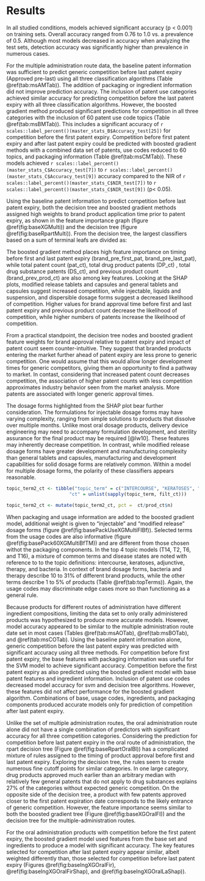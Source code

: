 # Results  

In all studied conditions, models achieved significant accuracy (p < 0.001) on training sets.  Overall accuracy ranged from 0.76 to 1.0 vs. a prevalence of 0.5.  Although most models decreased in accuracy when analyzing the test sets, detection accuracy was significantly higher than prevalence in numerous cases.  

For the multiple administration route data, the baseline patent information was sufficient to predict generic competition before last patent expiry (Approved pre-last) using all three classification algorithms (Table \@ref(tab:msAMTab)).  The addition of packaging or ingredient information did not improve prediction accuracy.   The inclusion of patent use categories achieved similar accuracy for predicting competition before the last patent expiry with all three classification algorithms.  However, the boosted gradient method produced significant predictions for competition in all three categories with the inclusion of 60 patent use code topics (Table \@ref(tab:msBMTab)).  This includes a significant accuracy of `r scales::label_percent()(master_stats_B$Accuracy_test[25])` for competition before the first patent expiry.  Competition before first patent expiry and after last patent expiry could be predicted with boosted gradient methods with a combined data set of patents, use codes reduced to 60 topics, and packaging information (Table \@ref(tab:msCMTab)).  These models achieved `r scales::label_percent()(master_stats_C$Accuracy_test[7])` to `r scales::label_percent()(master_stats_C$Accuracy_test[9])` accuracy compared to the NIR of `r scales::label_percent()(master_stats_C$NIR_test[7])` to `r scales::label_percent()(master_stats_C$NIR_test[9])` (p< 0.05).  

\begin{singlespacing}
```r
proc_stat_table <- function(row_head, df) {
  cbind("features" = row_head, 
        select(df, 
               !c(len_train, len_test, Prevalence_test, NIR_train, 
                  Pval_train, Prevalence_train)
              )
        ) %>%
  mutate(rte_names = str_replace(rte_names, 
                                 "ORAL INJECTION INTRAVENOUS TOPICAL",
                                 "MULTI"),
         ct_period = str_replace(ct_period, "has_before_first", "pre-first"),
         ct_period = str_replace(ct_period, "has_before_last", "pre-last"),
         ct_period = str_replace(ct_period, "has_after_last", "post-last")) %>%
  rename(model = mod_names,
         Approved = ct_period,
         'Acc. Train' = Accuracy_train,
         'Acc. Test' = Accuracy_test, 
         NIR =  NIR_test,
         Pval = Pval_test)
} 
  
msa <- proc_stat_table(c(rep("a", 18), rep("b" , 18),  rep("c" , 18)),
                       master_stats_A)

msa %>%
  group_by(model, Approved, rte_names) %>%
  filter(rte_names == "MULTI") %>%
  ungroup() %>% 
  select(!rte_names) %>%
  kbl(booktabs = TRUE,
      caption = paste("Test Set Accuracy for Multiple Adminstration Routes ",
               "with Baseline Patent Information: "),
      position = "H") %>%
  collapse_rows(columns = 1:2) %>%
  footnote(alphabet = c("Base Patents", 
                        "Base and Ingredients", 
                        "Base and Packaging"))
```

```r
msb <- proc_stat_table(c(rep("a", 18), rep("b", 18),  rep("c", 18)
                         ),
                       master_stats_B
                       )
msb %>%
  group_by(model, Approved, rte_names) %>%
  filter(rte_names == "MULTI") %>%
  ungroup() %>% 
  select(!rte_names) %>%
  kbl(booktabs = TRUE, 
      caption = paste("Test Set Accuracy for Multiple Adminstration Routes ",
               "with Patent Use Codes: "),
      position = "H") %>%
  collapse_rows(columns = 1:2) %>%
  footnote(alphabet = c("10 Topics", 
                        "60 Topics", 
                        "120 Topics"))
```
```r
msc <- proc_stat_table(c(rep("a", 18), rep("b", 18),  rep("c", 18),
                        rep("d", 18)
                        ),
                       master_stats_C
                       )

msc %>%
  group_by(model, Approved, rte_names) %>%
  filter(rte_names == "MULTI") %>%
  ungroup() %>% 
  select(!rte_names) %>%
  kbl(booktabs = TRUE, 
      caption = paste("Test Set Accuracy for Multiple Adminstration Routes ",
              "with 60 Patent Use Codes, Packaging, and ",
              "Ingredient Features: "),
      longtable = TRUE,
      position = "H") %>%
  collapse_rows(columns = 1:2,
                longtable_clean_cut = TRUE,
                valign = "middle") %>%
  footnote(alphabet = c("Base Patents, Packaging, and Use Topics", 
                        "Patents, Ingredients, Packaging, and Use Topics", 
                        "Patents, Ingredients, and Use Topics",
                        "Patents, Ingredients, and Packaging" 
                        )
  ) %>%
  row_spec(27, extra_latex_after = "\\pagebreak[4]") %>%
  row_spec(36, extra_latex_after = "\\bottomrule") %>%
  kable_styling(latex_options = c("hold_position", "repeat_header"))
```
\end{singlespacing}

Using the baseline patent information to predict competition before last patent expiry, both the decision tree and boosted gradient methods assigned high weights to brand product application time prior to patent expiry, as shown in the feature importance graph (figure \@ref(fig:baseXGMulti)) and the decision tree (figure \@ref(fig:baseRpartMulti)).  From the decision tree, the largest classifiers based on a sum of terminal leafs are divided as:  

\begin{quote}

\bullet \;	No competition before last patent entry (51\%) when brand product was approved later than the mean time from last patent expiry;  

\bullet \;  Competition before last patent expiry (25\%) when the dosage form is a non-modified release tablet or is an injectable dosage form (injectable = 1) approved earlier than an arbitrary median point from last patent expiry (>=0.43);  

\bullet \; Competition before patent entry (16\%) when dosage form is not a tablet (tablet = 0) approved earlier than an arbitrary median point from last patent expiry (>=0.43)

\end{quote}

The boosted gradient method places high feature importance on timing before first and last patent expiry (brand_pre_first_pat, brand_pre_last_pat), while total patent count (pat_ct), total drug product patents (DP_ct) , total drug substance patents (DS_ct), and previous product count (brand_prev_prod_ct) are also among key features.  Looking at the SHAP plots, modified release tablets and capsules and general tablets and capsules suggest increased competition, while injectable, liquids and suspension, and dispersible dosage forms suggest a decreased likelihood of competition.  Higher values for brand approval time before first and last patent expiry and previous product count decrease the likelihood of competition, while higher numbers of patents increase the likelihood of competition.  

From a practical standpoint, the decision tree nodes and boosted gradient feature weights for brand approval relative to patent expiry and impact of patent count seem counter-intuitive.  They suggest that branded products entering the market further ahead of patent expiry are less prone to generic competition. One would assume that this would allow longer development times for generic competitors, giving them an opportunity to find a pathway to market.  In contast, considering that increased patent count decreases competition, the association of higher patent counts with less competition approximates industry behavior seen from the market analysis.  More patents are associated with longer generic approval times. 

The dosage forms highlighted from the SHAP plot bear further consideration.  The formulations for injectable dosage forms may have varying complexity, ranging from simple solutions to products that dissolve over multiple months.  Unlike most oral dosage products, delivery device engineering may need to accompany formulation development, and sterility assurance for the final product may be required [@lw10].  These features may inherently decrease competition.  In contrast, while modified release dosage forms have greater development and manufacturing complexity than general tablets and capsules, manufacturing and development capabilities for solid dosage forms are relatively common.  Within a model for multiple dosage forms, the polarity of these classifiers appears reasonable. 

\begin{singlespacing}
```r
min_max_scale <- function(df){
  
  min_df = sapply(select(df, where(is.numeric)), min) %>%
    list() %>%
    flatten() %>%
    as_tibble(.rows = length(df[[1]]))

  max_df = sapply(select(df, where(is.numeric)), max) %>%
    list() %>%
    flatten() %>%
    as_tibble(.rows = length(df[[1]]))

  range_df = max_df - min_df

  scale_df = ((df[colnames(min_df)] - min_df)/range_df) %>%
    cbind(select(df, !where(is.numeric)))
  return(scale_df)
}

```


```r
h_cap = paste("Baseline RPART Model, Prediction of Competition Before ",
                "Last Patent Expiry, Multiple Administration Routes")

rpart.plot(master_model_A[[6]][[2]]) 

```

```r
h_cap = paste("Baseline Feature Importance for XGBoost Model, ",
                "Prediction of Competition before Last Patent Expiry, ",
                "Multiple Administration Routes")

bst <- xgb.Booster.complete(master_model_A[[6]][[8]])   
xgb.importance(model = bst) %>% 
xgb.ggplot.importance(top_n = 24) %>%
  print()
```
```r
h_cap = paste("SHAP Plot for XGBoost Model, ",
                "Prediction of Competition before Last Patent Expiry, ",
                "Multiple Administration Routes")

bst <- xgb.Booster.complete(master_model_A[[6]][[8]])   

trial <- prepare_trial(brands_w_pats_stats)  %>%
  select(bst$feature_names) %>%
        mutate(across(everything(), as.integer)) %>%
        min_max_scale() %>%
        as.matrix()
  xgb.ggplot.shap.summary(trial, model = bst, top_n = 24) + 
    theme(axis.text.y = element_text(size = 6),
          axis.text.x = element_text(size = 6),
          axis.title.y = element_text(size = 8),
          axis.title.x = element_text(size = 8),
          legend.title = element_text(size = 8)) +
   guides(color = guide_colorbar(title = "Feat Value")) +
   scale_color_viridis_c(na.value = "grey50", 
                        option = "magma",  
                        direction = -1, 
                        limits = c(-2, 10)) +    
   scale_y_continuous(name = "shap value")
```
\end{singlespacing}  
```r
prod_ct <-brands_w_pats_stats %>%
  filter(admin_route %in% c("ORAL", "TOPICAL", "INTRAVENOUS", "INJECTION")) %>% 
  count()

filt_ct <- function(topic_term){
filter(use_codes, str_detect(Definition, topic_term))  %>% 
    inner_join(pats, by = c("Code" = "Use")) %>% 
    select(Code, app_nums) %>% 
    distinct()%>% 
    count()
}

topic_term_ct <- tibble("topic_term" = c("HIV", "DEMENTIA", "ALZHEIMER", "DEPRESSIVE", "INSOMNIA"), 
                       "ct" = unlist(sapply(topic_term, filt_ct)))

topic_term_ct <- mutate(topic_term_ct, pct =  ct/prod_ct$n)
```

Looking at competition before and after last patent expiry, the top three feature importance weights include time before first and last patent expiry and previous product count (figures \@ref(fig:base60XGMultiAl) and \@ref(fig:base60XGMultiBl)).  The predictor for competition before last patent expiry has a broader range of values associated with the features, and the drug substance, pediatric exclusivity, drug product, and total patent count are significant regressors.  Both sets include different sets of topic models.  This suggests that different therapeutic areas could have different tendencies towards generic competition.   

In the case of expected competition before first patent expiry, the results are more plausible.  Figure \@ref(fig:base60XGMultiBf) presents the feature importance plots for the boosted gradient model.  The extracted topic definitions are presented in Figure \@ref(fig:base60XGMultiBfTM).  Time before patent expiry and previous product count were also features used in predicting competition before last patent expiry.  In the top 4 topic models (T14, T37, T12, and T33), several prevalent disease states are noted (with no specific distinction)with reference to to the topic definitions: Alzheimers, dementia, HIV, depressive, and insomnia.  In context of brand dosage forms, HIV describes `r scales::label_percent(1)(topic_term_ct$pct[[1]])` of different brand products, while the other terms describe 2 to 3 % of products (Table \@ref(tab:topTerms).  Thus, the usage codes may discriminate edge cases more so than functioning as a general rule.  However, these details may improve overall model accuracy when present.  



\begin{singlespacing}
```r
  topic_term_ct %>%
  mutate(percent = scales::label_percent(.1)(pct),
         pct = NULL) %>%
  kbl(booktabs = TRUE, 
      caption = paste("Key Topic Term Frequency in Usage Codes "),
      position = "H")
```
\end{singlespacing}  


```r
h_cap = paste("Feature Importance for XGBoost Model with Baseline Patents ",
              "and 60 Use Code Topics: ",
                "Prediction of Competition after Last Patent Expiry, ",
                "Multiple Administration Routes")

bst <- xgb.Booster.complete(master_model_B[[6]][[27]])   
xgb.importance(model = bst) %>% 
xgb.ggplot.importance(top_n = 24) %>%
  print()
```

```r
h_cap = paste("Feature Importance for XGBoost Model with Baseline Patents ",
              "and 60 Use Code Topics: ",
                "Prediction of Competition before Last Patent Expiry, ",
                "Multiple Administration Routes")

bst <- xgb.Booster.complete(master_model_B[[6]][[26]])   
xgb.importance(model = bst) %>% 
xgb.ggplot.importance(top_n = 24) %>%
  print()
```

\begin{singlespacing}
```r
h_cap = paste("Feature Importance for XGBoost Model with Baseline Patents ",
              "and 60 Use Code Topics: ",
                "Prediction of Competition before First Patent Expiry, ",
                "Multiple Administration Routes")

bst <- xgb.Booster.complete(master_model_B[[6]][[25]])   
xgb.importance(model = bst) %>% 
xgb.ggplot.importance(top_n = 24) %>%
  print()
```

```r
h_cap = paste("Topic Descriptions from XGBoost Model with Baseline Patents ",
              "and 60 Use Code Topics ",
                "to Predict Competition before First Patent Expiry, ",
                "Multiple Administration Routes: ",
              "Specific treatements and broad thereapeutic ",
              "areas represent a reasonable set of classifiers")

plot(master_model_B$topics[[25]], text.cex = 0.8) 
```
\end{singlespacing}

```r
topic_term2_ct <- tibble("topic_term" = c("INTERCOURSE", "KERATOSES", "ADJUNCTIVE", "THERAPY", "BACTERIA"), 
                       "ct" = unlist(sapply(topic_term, filt_ct)))

topic_term2_ct <- mutate(topic_term2_ct, pct =  ct/prod_ct$n)
```

When packaging and usage information are added to the boosted gradient model, additional weight is given to "injectable" and "modified release" dosage forms (figure \@ref(fig:basePackUseXGMultiFIBf)).  Selected terms from the usage codes are also informative (figure \@ref(fig:basePack60XGMultiBfTM)) and are different from those chosen withot the packaging components.  In the top 4 topic models (T14, T2, T6, and T16), a mixture of common terms and disease states are noted with reference to to the topic definitions: intercourse, keratoses, adjunctive, therapy, and bacteria.  In context of brand dosage forms, bacteria and therapy describe 10 to 31\% of different brand products, while the other terms describe 1 to 5\% of products (Table \@ref(tab:topTerms)).  Again, the usage codes may discriminate edge cases more so than functioning as a general rule.  


\begin{singlespacing}
```r
h_cap = paste("Feaature Importance Plot for XGBoost Model with Baseline Patents, 60 Usage Codes",
                "and Packaging for ",
                "Prediction of Competition before Last Patent Expiry, ",
                "Multiple Administration Routes")

bst <- xgb.Booster.complete(master_model_C[[6]][[7]])
xgb.importance(model = bst) %>%
xgb.ggplot.importance(top_n = 24) %>%
  print()
```

```r
h_cap = paste("Topics Descriptions from XGBoost Model with Baseline Patents, ",
              "Packaging Components, and 60 Use Code Topics to ",
                "Predict Competition before First Patent Expiry, ",
                "Multiple Administration Routes: ")

plot(master_model_C$topics[[7]], text.cex = 0.8) 
```


\end{singlespacing}

Because products for different routes of administration have different ingredient compositions, limiting the data set to only orally administered products was hypothesized to produce more accurate models.  However, model accuracy appeared to be similar to the multiple administration route date set in most cases (Tables \@ref(tab:msAOTab), \@ref(tab:msBOTab), and \@ref(tab:msCOTab).  Using the baseline patent information alone, generic competition  before the last patent expiry was predicted with significant accuracy using all three methods.  For competition before first patent expiry, the base features with packaging information was useful for the SVM model to achieve significant accuracy.  Competition before the first patent expiry as also predicted using the boosted gradient model with base patent features and ingredient information.  Inclusion of patent use codes decreased model accuracy for svm and decision tree algorithms.  However, these features did not affect performance for the boosted gradient algorithm.   Combinations of base, usage codes, ingredients, and packaging components produced accurate models only for prediction of competition after last patent expiry.  

\begin{singlespacing}
```r
msa <- proc_stat_table(c(rep("a", 18), rep("b" , 18),  rep("c" , 18)),
                       master_stats_A)

msa %>%
  group_by(model, Approved, rte_names) %>%
  filter(rte_names == "ORAL") %>%
  ungroup() %>% 
  select(!rte_names) %>%
  kbl(booktabs = TRUE,       
      caption = paste("Test Set Accuracy for Oral Adminstration Routes ",
               "with Baseline Patent Information: "),
      position = "H") %>%  
  collapse_rows(columns = 1:2) %>%
  footnote(alphabet = c("Base Patents", 
                        "Base and Ingredients",
                        "Base and Packaging"))
```
```r
msb <- proc_stat_table(c(rep("a", 18), rep("b", 18),  rep("c", 18)),
                       master_stats_B
                       )

msb %>%
  group_by(model, Approved, rte_names) %>%
  filter(rte_names == "ORAL") %>%
  ungroup() %>% 
  select(!rte_names) %>%
  kbl(booktabs = TRUE, 
      caption = paste("Test Set Accuracy for Oral Adminstration Routes ",
               "with Base Patents and Patent Use Codes: "),
      position = "H") %>%
  collapse_rows(columns = 1:2) %>%
  footnote(alphabet = c("10 Topics", 
                        "60 Topics", 
                        "120 Topics"))
```
```r
msc <- proc_stat_table(c(rep("a", 18), rep("b", 18),  rep("c", 18), rep("d", 18)
                         ),
                       master_stats_C
                       )

msc %>%
  group_by(model, Approved, rte_names) %>%
  filter(rte_names == "ORAL") %>%
  ungroup() %>% 
  select(!rte_names) %>%
  kbl(booktabs = TRUE, 
      caption = paste("Test Set Accuracy for Oral Adminstration Routes ",
              "with 60 Patent Use Codes, Packaging, and ",
              "Ingredient Features"),
      longtable = TRUE,
      position = "H") %>%
  collapse_rows(columns = 1:2,
                longtable_clean_cut = TRUE,
                valign = "middle") %>%
  footnote(alphabet = c("Base Patents, Packaging, and Use Topics", 
                        "Base Patents, Ingredients, Packaging, and Use Topics", 
                        "Base Patents, Ingredients, and Use Topics",
                        "Base Patents, Ingredients, and Packaging" 
                        )
  ) %>%
  row_spec(27, extra_latex_after = "\\pagebreak[4]") %>%
  row_spec(36, extra_latex_after = "\\bottomrule") %>%
  kable_styling(latex_options = c("repeat_header"))
```
```r
msd <- proc_stat_table(c(rep("a", 18), rep("b" , 18),  rep("c" , 18)),
                       master_stats_d)

msd %>%
  group_by(model, Approved, rte_names) %>%
  filter(rte_names == "ORAL") %>%
  ungroup() %>% 
  select(!rte_names) %>%
  kbl(booktabs = TRUE, 
      caption = paste("Test Set Accuracy for Oral Adminstration Routes ",
              "with 10 Patent Use Codes, Packaging, and ",
              "Ingredient Features: "),
      position = "H") %>%
  collapse_rows(columns = 1:2) %>%
  footnote(alphabet = c("Base Patents, Packaging, and Use Topics", 
                        "Base Patents, Ingredients, Packaging, and Use Topics", 
                        "Base Patents, Ingredients, and Use Topics"
                        )
  )
```
\end{singlespacing} 

Unlike the set of multiple administration routes, the oral administration route alone did not have a single combination of predictors with significant accuracy for all three competition categories.  Considering the prediction for competition before last patent expiry in the oral route of administration, the rpart decision tree (Figure \@ref(fig:baseRpartOralBl)) has a complicated mixture of rules assigned to the timing of product approval before first and last patent expiry. Exploring the decision tree, the rules seem to create numerous fine cutoff points for similar categories.  In one large category, drug products approved much earlier than an arbitrary median with relatively few general patents that do not apply to drug substances explains 27\% of the categories without expected generic competition.  On the opposite side of the decision tree, a product with few patents approved closer to the first patent expiration date corresponds to the likely entrance of generic competition.  However, the feature importance seems similar to both the boosted gradient tree (Figure \@ref(fig:baseXGOralFI)) and the decision tree for the multiple-administration routes.  

\begin{singlespacing}
```r
h_cap = paste("Baseline RPART Model, Prediction of Competition Before ",
                "Last Patent Expiry, Oral Administration Routes")

rpart.plot(master_model_A[[6]][[5]], tweak = 1) 
```

```r
h_cap = paste("Baseline Feature Importance for XGBoost Model, ",
                "Prediction of Competition before Last Patent Expiry, ",
                "Oral Administration Routes")

bst <- xgb.Booster.complete(master_model_A[[6]][[11]])   
xgb.importance(model = bst) %>% 
xgb.ggplot.importance(top_n = 24) 
```
\end{singlespacing}

For the oral administration products with competition before the first patent expiry, the boosted gradient model used features from the base set and  ingredients to produce a model with significant accuracy.   The key features selected for competition after last patent expiry appear similar, albeit weighted differently than, those selected for competition before last patent expiry (Figures \@ref(fig:baseIngXGOralFir), \@ref(fig:baseIngXGOralFirShap), and \@ref(fig:baseIngXGOralLaShap)).  

\begin{singlespacing}  
```r
h_cap = paste("Feature Importance for XGBoost Model using Patent and ",
                "Ingredient Features for Prediction of Competition before ",
                "First Patent Expiry, Oral Administration Routes")

bst <- xgb.Booster.complete(master_model_A[[6]][[28]])   
xgb.importance(model = bst) %>% 
xgb.ggplot.importance(top_n = 24) + 
theme(axis.text.y = element_text(size = 6),
      axis.text.x = element_text(size = 6)) 
```
```r
h_cap = paste("SHAP Plot for XGBoost Model with Baseline Patents and Ingredients, ",
                "Prediction of Competition before first Patent Expiry, ",
                "Oral Administration Routes")

bst <- xgb.Booster.complete(master_model_A[[6]][[28]])   

trial <- brands_w_pats_stats %>%
  inner_join(ingredients_wide, by = c("app_nums_brand" = "app_nums")) %>%
  prepare_trial()  %>%
  select(bst$feature_names) %>%
        mutate(across(everything(), as.integer)) %>%
        min_max_scale() %>%
        as.matrix()
  xgb.ggplot.shap.summary(trial, model = bst, top_n = 24) + 
    theme(          axis.text.y = element_text(size = 6),
                   axis.text.x = element_text(size = 6),
          axis.title.y = element_text(size = 8),
          axis.title.x = element_text(size = 8),
          legend.title = element_text(size = 8)) +
   guides(color = guide_colorbar(title = "Feat Value")) +
   scale_color_viridis_c(na.value = "grey50", 
                          option = "plasma",  
                          direction = -1, 
                          limits = c(-2, 10)) +
   scale_y_continuous(name = "shap value")
```

```r
h_cap = paste("SHAP Plot for XGBoost Model with Baseline Patents and Ingredients, ",
                "Prediction of Competition before first Patent Expiry, ",
                "Oral Administration Routes")

bst <- xgb.Booster.complete(master_model_A[[6]][[30]])   

trial <- brands_w_pats_stats %>%
  inner_join(ingredients_wide, by = c("app_nums_brand" = "app_nums")) %>%
  prepare_trial()  %>%
  select(bst$feature_names) %>%
        mutate(across(everything(), as.integer)) %>%
        min_max_scale() %>%
        as.matrix()
  xgb.ggplot.shap.summary(trial, model = bst, top_n = 24) + 
    theme(          axis.text.y = element_text(size = 6),
                   axis.text.x = element_text(size = 6),
          axis.title.y = element_text(size = 8),
          axis.title.x = element_text(size = 8),
          legend.title = element_text(size = 8)) +
   guides(color = guide_colorbar(title = "Feat Value")) +
   scale_color_viridis_c(na.value = "grey50", 
                          option = "plasma",  
                          direction = -1, 
                          limits = c(-2, 10)) +
   scale_y_continuous(name = "shap value")
```

\end{singlespacing}